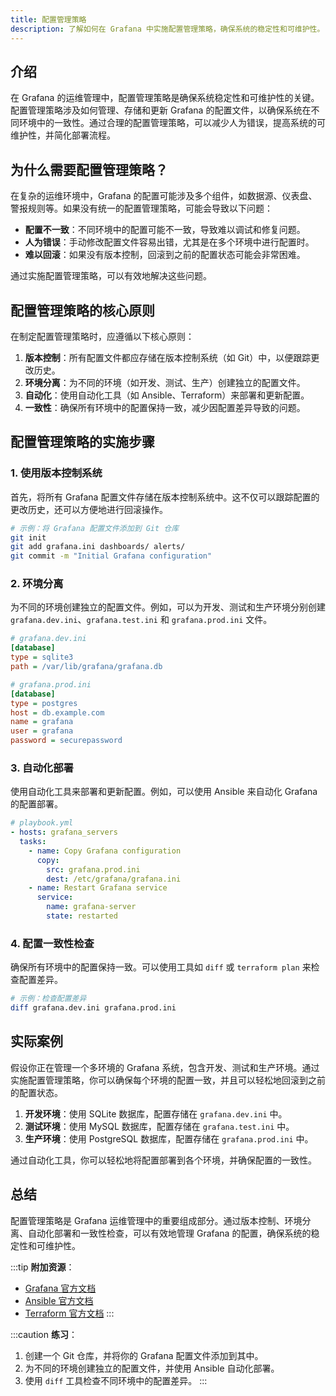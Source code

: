 ```yaml
---
title: 配置管理策略
description: 了解如何在 Grafana 中实施配置管理策略，确保系统的稳定性和可维护性。
---
```


## 介绍

在 Grafana 的运维管理中，配置管理策略是确保系统稳定性和可维护性的关键。配置管理策略涉及如何管理、存储和更新 Grafana 的配置文件，以确保系统在不同环境中的一致性。通过合理的配置管理策略，可以减少人为错误，提高系统的可维护性，并简化部署流程。

## 为什么需要配置管理策略？

在复杂的运维环境中，Grafana 的配置可能涉及多个组件，如数据源、仪表盘、警报规则等。如果没有统一的配置管理策略，可能会导致以下问题：

- **配置不一致**：不同环境中的配置可能不一致，导致难以调试和修复问题。
- **人为错误**：手动修改配置文件容易出错，尤其是在多个环境中进行配置时。
- **难以回滚**：如果没有版本控制，回滚到之前的配置状态可能会非常困难。

通过实施配置管理策略，可以有效地解决这些问题。

## 配置管理策略的核心原则

在制定配置管理策略时，应遵循以下核心原则：

1. **版本控制**：所有配置文件都应存储在版本控制系统（如 Git）中，以便跟踪更改历史。
2. **环境分离**：为不同的环境（如开发、测试、生产）创建独立的配置文件。
3. **自动化**：使用自动化工具（如 Ansible、Terraform）来部署和更新配置。
4. **一致性**：确保所有环境中的配置保持一致，减少因配置差异导致的问题。

## 配置管理策略的实施步骤

### 1. 使用版本控制系统

首先，将所有 Grafana 配置文件存储在版本控制系统中。这不仅可以跟踪配置的更改历史，还可以方便地进行回滚操作。

```bash
# 示例：将 Grafana 配置文件添加到 Git 仓库
git init
git add grafana.ini dashboards/ alerts/
git commit -m "Initial Grafana configuration"
```

### 2. 环境分离

为不同的环境创建独立的配置文件。例如，可以为开发、测试和生产环境分别创建 `grafana.dev.ini`、`grafana.test.ini` 和 `grafana.prod.ini` 文件。

```ini
# grafana.dev.ini
[database]
type = sqlite3
path = /var/lib/grafana/grafana.db

# grafana.prod.ini
[database]
type = postgres
host = db.example.com
name = grafana
user = grafana
password = securepassword
```

### 3. 自动化部署

使用自动化工具来部署和更新配置。例如，可以使用 Ansible 来自动化 Grafana 的配置部署。

```yaml
# playbook.yml
- hosts: grafana_servers
  tasks:
    - name: Copy Grafana configuration
      copy:
        src: grafana.prod.ini
        dest: /etc/grafana/grafana.ini
    - name: Restart Grafana service
      service:
        name: grafana-server
        state: restarted
```

### 4. 配置一致性检查

确保所有环境中的配置保持一致。可以使用工具如 `diff` 或 `terraform plan` 来检查配置差异。

```bash
# 示例：检查配置差异
diff grafana.dev.ini grafana.prod.ini
```

## 实际案例

假设你正在管理一个多环境的 Grafana 系统，包含开发、测试和生产环境。通过实施配置管理策略，你可以确保每个环境的配置一致，并且可以轻松地回滚到之前的配置状态。

1. **开发环境**：使用 SQLite 数据库，配置存储在 `grafana.dev.ini` 中。
2. **测试环境**：使用 MySQL 数据库，配置存储在 `grafana.test.ini` 中。
3. **生产环境**：使用 PostgreSQL 数据库，配置存储在 `grafana.prod.ini` 中。

通过自动化工具，你可以轻松地将配置部署到各个环境，并确保配置的一致性。

## 总结

配置管理策略是 Grafana 运维管理中的重要组成部分。通过版本控制、环境分离、自动化部署和一致性检查，可以有效地管理 Grafana 的配置，确保系统的稳定性和可维护性。

:::tip
**附加资源**：
- [Grafana 官方文档](https://grafana.com/docs/)
- [Ansible 官方文档](https://docs.ansible.com/)
- [Terraform 官方文档](https://www.terraform.io/docs/)
:::

:::caution
**练习**：
1. 创建一个 Git 仓库，并将你的 Grafana 配置文件添加到其中。
2. 为不同的环境创建独立的配置文件，并使用 Ansible 自动化部署。
3. 使用 `diff` 工具检查不同环境中的配置差异。
:::